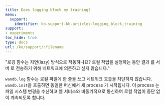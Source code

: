 ---
title: Does logging block my training?
menu:
  support:
    identifier: ko-support-kb-articles-logging_block_training
support:
- experiments
toc_hide: true
type: docs
url: /ko/support/:filename
---

"로깅 함수는 지연(lazy) 방식으로 작동하나요? 로컬 작업을 실행하는 동안 결과 를 서버 로 전송하기 위해 네트워크에 의존하고 싶지 않습니다."

`wandb.log` 함수는 로컬 파일에 한 줄을 쓰고 네트워크 호출을 차단하지 않습니다. `wandb.init`을 호출하면 동일한 머신에서 새 process 가 시작됩니다. 이 process 는 파일 시스템 변경을 수신하고 웹 서비스와 비동기적으로 통신하여 로컬 작업이 중단 없이 계속되도록 합니다.
